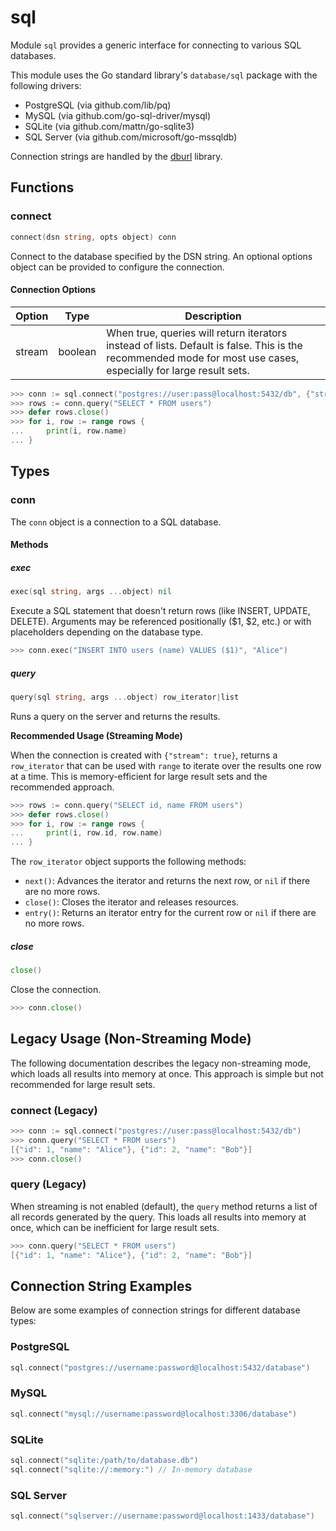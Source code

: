 # sql

Module `sql` provides a generic interface for connecting to various SQL databases.

This module uses the Go standard library's `database/sql` package with the following drivers:
- PostgreSQL (via github.com/lib/pq)
- MySQL (via github.com/go-sql-driver/mysql)
- SQLite (via github.com/mattn/go-sqlite3)
- SQL Server (via github.com/microsoft/go-mssqldb)

Connection strings are handled by the [dburl](https://github.com/xo/dburl) library.

## Functions

### connect

```go filename="Function signature"
connect(dsn string, opts object) conn
```

Connect to the database specified by the DSN string. An optional options object can be provided to configure the connection.

#### Connection Options

| Option | Type    | Description                                                                                                                                                     |
| ------ | ------- | --------------------------------------------------------------------------------------------------------------------------------------------------------------- |
| stream | boolean | When true, queries will return iterators instead of lists. Default is false. This is the recommended mode for most use cases, especially for large result sets. |

```go copy filename="Recommended Streaming Example"
>>> conn := sql.connect("postgres://user:pass@localhost:5432/db", {"stream": true})
>>> rows := conn.query("SELECT * FROM users")
>>> defer rows.close()
>>> for i, row := range rows {
...     print(i, row.name)
... }
```

## Types

### conn

The `conn` object is a connection to a SQL database.

#### Methods

##### exec

```go filename="Method signature"
exec(sql string, args ...object) nil
```

Execute a SQL statement that doesn't return rows (like INSERT, UPDATE, DELETE).
Arguments may be referenced positionally ($1, $2, etc.) or with placeholders depending on the database type.

```go copy filename="Example"
>>> conn.exec("INSERT INTO users (name) VALUES ($1)", "Alice")
```

##### query

```go filename="Method signature"
query(sql string, args ...object) row_iterator|list
```

Runs a query on the server and returns the results.

**Recommended Usage (Streaming Mode)**

When the connection is created with `{"stream": true}`, returns a `row_iterator` that can be used with `range` to iterate over the results one row at a time. This is memory-efficient for large result sets and the recommended approach.

```go copy filename="Streaming Example"
>>> rows := conn.query("SELECT id, name FROM users")
>>> defer rows.close()
>>> for i, row := range rows {
...     print(i, row.id, row.name)
... }
```

The `row_iterator` object supports the following methods:

- `next()`: Advances the iterator and returns the next row, or `nil` if there are no more rows.
- `close()`: Closes the iterator and releases resources.
- `entry()`: Returns an iterator entry for the current row or `nil` if there are no more rows.

##### close

```go filename="Method signature"
close()
```

Close the connection.

```go copy filename="Example"
>>> conn.close()
```

## Legacy Usage (Non-Streaming Mode)

The following documentation describes the legacy non-streaming mode, which loads all results into memory at once. This approach is simple but not recommended for large result sets.

### connect (Legacy)

```go copy filename="Legacy Example"
>>> conn := sql.connect("postgres://user:pass@localhost:5432/db")
>>> conn.query("SELECT * FROM users")
[{"id": 1, "name": "Alice"}, {"id": 2, "name": "Bob"}]
>>> conn.close()
```

### query (Legacy)

When streaming is not enabled (default), the `query` method returns a list of all records generated by the query. This loads all results into memory at once, which can be inefficient for large result sets.

```go copy filename="Non-streaming Example"
>>> conn.query("SELECT * FROM users")
[{"id": 1, "name": "Alice"}, {"id": 2, "name": "Bob"}]
```

## Connection String Examples

Below are some examples of connection strings for different database types:

### PostgreSQL

```go
sql.connect("postgres://username:password@localhost:5432/database")
```

### MySQL

```go
sql.connect("mysql://username:password@localhost:3306/database")
```

### SQLite

```go
sql.connect("sqlite:/path/to/database.db")
sql.connect("sqlite://:memory:") // In-memory database
```

### SQL Server

```go
sql.connect("sqlserver://username:password@localhost:1433/database")
```

